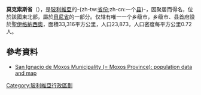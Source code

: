 {{NoteTA|zh-cn:莫霍族县;zh-tw:莫克索斯省}}
'''莫克索斯省'''（{{lang-es|Provincia de Moxos}}），是[[玻利維亞|玻利維亞]]的-{zh-tw:[[玻利维亚行政区划|省份]];zh-cn:一个[[玻利维亚行政区划|县]]}-，因{{link-es|莫霍族|Mojeños}}聚居而得名，位於該國東北部，屬於[[貝尼省|貝尼省]]的一部分。仅辖有{{link-qu|莫克索斯省|San Ignacio munisipyu (Moxos)|圣伊格纳西奥市}}唯一一个乡级市，乡级市、县首府設於[[聖伊格納西奧_(貝尼省)|聖伊格納西奧]]，面積33,316平方公里，人口23,873，人口密度每平方公里0.72人。

==參考資料==
* [https://web.archive.org/web/20120530015650/http://www.ine.gob.bo/publicaciones/visorPdf.aspx?Codigo=080501&tipo=1 San Ignacio de Moxos Municipality (= Moxos Province): population data and map]

{{coord|15.667|S|65.917|W|display=title|source:dewiki}}

{{Bolivia-geo-stub}}
{{玻利維亞省份}}

[[Category:玻利維亞行政區劃|Category:玻利維亞行政區劃]]